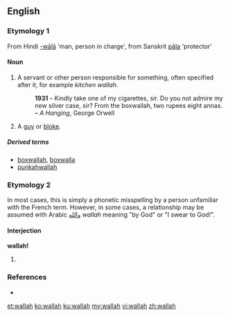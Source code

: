 ==English==

===Etymology 1===
From Hindi [[-wālā]] 'man, person in charge', from Sanskrit [[pāla]] 'protector'

====Noun====
{{en-noun}}

# {{India}} A servant or other person responsible for something, often specified after it, for example ''kitchen wallah''.
#: '''1931''' – Kindly take one of my cigarettes, sir. Do you not admire my new silver case, sir? From the boxwallah, two rupees eight annas. – ''A Hanging'', George Orwell
# {{British|slang}} A [[guy]] or [[bloke]].

=====Derived terms=====
* [[boxwallah]], [[boxwalla]]
* [[punkahwallah]]

===Etymology 2===
In most cases, this is simply a phonetic misspelling by a person unfamiliar with the French term. However, in some cases, a relationship may be assumed with Arabic [[والله]] ''wallah'' meaning "by God" or "I swear to God!".
====Interjection====
'''wallah!'''

# {{misspelling of|voilà}}

===References===
* {{R:Websters}}

[[et:wallah]]
[[ko:wallah]]
[[ku:wallah]]
[[my:wallah]]
[[vi:wallah]]
[[zh:wallah]]